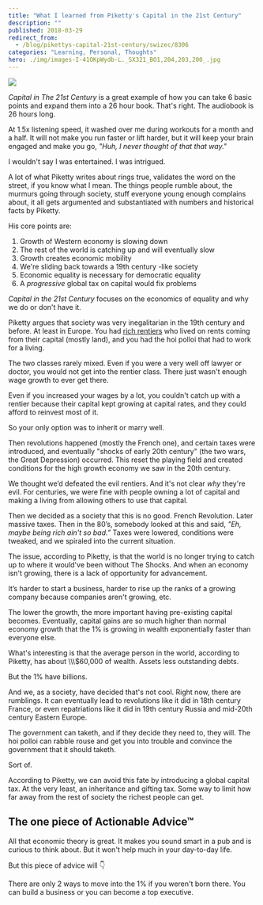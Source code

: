 ```yaml
---
title: "What I learned from Piketty's Capital in the 21st Century"
description: ""
published: 2018-03-29
redirect_from:
  - /blog/pikettys-capital-21st-century/swizec/8306
categories: "Learning, Personal, Thoughts"
hero: ./img/images-I-41OKpWydb-L._SX321_BO1,204,203,200_.jpg
---
```


[![](./img/images-I-41OKpWydb-L._SX321_BO1,204,203,200_.jpg)](https://amzn.to/2J2wl53)

_Capital in The 21st Century_ is a great example of how you can take 6 basic points and expand them into a 26 hour book. That's right. The audiobook is 26 hours long.

At 1.5x listening speed, it washed over me during workouts for a month and a half. It will not make you run faster or lift harder, but it will keep your brain engaged and make you go, _"Huh, I never thought of that that way."_

I wouldn't say I was entertained. I was intrigued.

A lot of what Piketty writes about rings true, validates the word on the street, if you know what I mean. The things people rumble about, the murmurs going through society, stuff everyone young enough complains about, it all gets argumented and substantiated with numbers and historical facts by Piketty.

His core points are:

1.  Growth of Western economy is slowing down
2.  The rest of the world is catching up and will eventually slow
3.  Growth creates economic mobility
4.  We're sliding back towards a 19th century -like society
5.  Economic equality is necessary for democratic equality
6.  A _progressive_ global tax on capital would fix problems

_Capital in the 21st Century_ focuses on the economics of equality and why we do or don't have it.

Piketty argues that society was very inegalitarian in the 19th century and before. At least in Europe. You had [rich rentiers](https://en.wikipedia.org/wiki/Rentier_capitalism) who lived on rents coming from their capital (mostly land), and you had the hoi polloi that had to work for a living.

The two classes rarely mixed. Even if you were a very well off lawyer or doctor, you would not get into the rentier class. There just wasn't enough wage growth to ever get there.

Even if you increased your wages by a lot, you couldn't catch up with a rentier because their capital kept growing at capital rates, and they could afford to reinvest most of it.

So your only option was to inherit or marry well.

Then revolutions happened (mostly the French one), and certain taxes were introduced, and eventually "shocks of early 20th century" (the two wars, the Great Depression) occurred. This reset the playing field and created conditions for the high growth economy we saw in the 20th century.

We thought we’d defeated the evil rentiers. And it's not clear _why_ they're evil. For centuries, we were fine with people owning a lot of capital and making a living from allowing others to use that capital.

Then we decided as a society that this is no good. French Revolution. Later massive taxes. Then in the 80’s, somebody looked at this and said, _"Eh, maybe being rich ain't so bad.”_ Taxes were lowered, conditions were tweaked, and we spiraled into the current situation.

The issue, according to Piketty, is that the world is no longer trying to catch up to where it would've been without The Shocks. And when an economy isn't growing, there is a lack of opportunity for advancement.

It’s harder to start a business, harder to rise up the ranks of a growing company because companies aren't growing, etc.

The lower the growth, the more important having pre-existing capital becomes. Eventually, capital gains are so much higher than normal economy growth that the 1% is growing in wealth exponentially faster than everyone else.

What's interesting is that the average person in the world, according to Piketty, has about \\\\\\\$60,000 of wealth. Assets less outstanding debts.

But the 1% have billions.

And we, as a society, have decided that's not cool. Right now, there are rumblings. It can eventually lead to revolutions like it did in 18th century France, or even repatriations like it did in 19th century Russia and mid-20th century Eastern Europe.

The government can taketh, and if they decide they need to, they will. The hoi polloi can rabble rouse and get you into trouble and convince the government that it should taketh.

Sort of.

According to Piketty, we can avoid this fate by introducing a global capital tax. At the very least, an inheritance and gifting tax. Some way to limit how far away from the rest of society the richest people can get.

## The one piece of Actionable Advice™

All that economic theory is great. It makes you sound smart in a pub and is curious to think about. But it won't help much in your day-to-day life.

But this piece of advice will 👇

There are only 2 ways to move into the 1% if you weren't born there. You can build a business or you can become a top executive.
